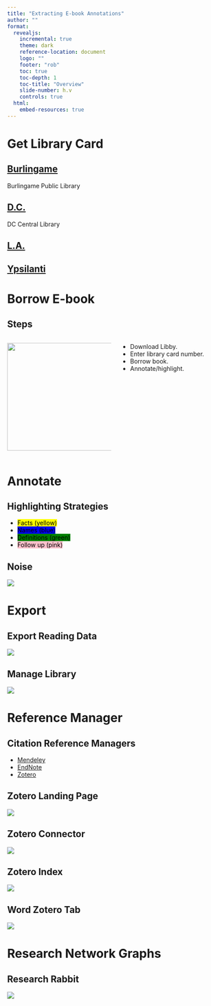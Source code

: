 ```yaml
---
title: "Extracting E-book Annotations"
author: ""
format:
  revealjs:
    incremental: true
    theme: dark
    reference-location: document
    logo: ""
    footer: "rob"
    toc: true
    toc-depth: 1
    toc-title: "Overview"
    slide-number: h.v
    controls: true
  html:
    embed-resources: true
---
```


# Get Library Card

## [Burlingame](https://www.burlingame.org/library/)  {background-image="img\bgame_library.jpg"}


::: {.notes}
Burlingame Public Library
:::


##  [D.C.](https://www.dclibrary.org) {background-image="img\dc_central_library.jpg"}

:::{.notes}
DC Central Library
:::

##  [L.A.](https://www.lapl.org) {background-image="img\la_library.jpg"}

## [Ypsilanti](https://www.ypsilibrary.org){background-image=img\ypsilanti_library.jpg}


# Borrow E-book

## Steps

:::: {.columns}

::: {.column width="50%"}
![](img\Libby_icon_+_wordmark_V.svg){.absolute width="250" top="150" left="100"}
:::

::: {.column width="50%"}
- Download Libby.
- Enter library card number.
- Borrow book.
- Annotate/highlight.
:::

::::

# Annotate

## Highlighting Strategies

:::{.nonincremental}
-  <mark>Facts (yellow)</mark>
-  <mark style="background: blue!important">Names (blue)</mark>
-  <mark style="background: green!important">Definitions (green)</mark>
-  <mark style="background: pink!important">Follow up (pink)</mark>
:::

## Noise

![](img\noise_page.jpeg)

# Export

## Export Reading Data

![](img\export_reading_data.jpeg)

## Manage Library

![](img\manage_library.jpeg)

# Reference Manager

## Citation Reference Managers 

:::{.nonincremental}
- [Mendeley](https://www.mendeley.com/reference-management/reference-manager/)
- [EndNote](http://endnote.com)
- [Zotero](https://www.zotero.org)
:::

## Zotero Landing Page

![](img\zotero_landing.png){.r-stretch}

## Zotero Connector

![](img\zotero_connector.jpeg){.r-stretch}

## Zotero Index

![](img\zotero_view.png){.r-stretch}

## Word Zotero Tab

![](img\word_zotero_tab.jpg)



# Research Network Graphs


## Research Rabbit

![](img\network_graph.jpg)
